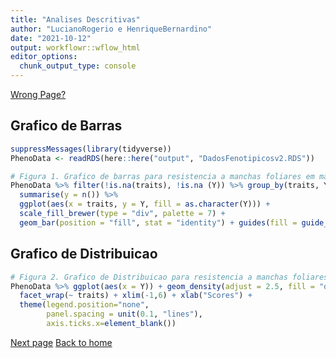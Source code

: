 ```yaml
---
title: "Analises Descritivas"
author: "LucianoRogerio e HenriqueBernardino"
date: "2021-10-12"
output: workflowr::wflow_html
editor_options:
  chunk_output_type: console
---
```


[Wrong Page?](index.html)

## Grafico de Barras

```r
suppressMessages(library(tidyverse))
PhenoData <- readRDS(here::here("output", "DadosFenotipicosv2.RDS"))

# Figura 1. Grafico de barras para resistencia a manchas foliares em mandioca.
PhenoData %>% filter(!is.na(traits), !is.na (Y)) %>% group_by(traits, Y) %>%
  summarise(y = n()) %>%
  ggplot(aes(x = traits, y = Y, fill = as.character(Y))) +
  scale_fill_brewer(type = "div", palette = 7) +
  geom_bar(position = "fill", stat = "identity") + guides(fill = guide_legend(title = "Score"))
```

## Grafico de Distribuicao

```r
# Figura 2. Grafico de Distribuicao para resistencia a manchas foliares em mandioca.
PhenoData %>% ggplot(aes(x = Y)) + geom_density(adjust = 2.5, fill = "darkgreen") + 
  facet_wrap(~ traits) + xlim(-1,6) + xlab("Scores") +
  theme(legend.position="none",
        panel.spacing = unit(0.1, "lines"),
        axis.ticks.x=element_blank())
```

[Next page](AnalisesModelosMistos.html)
[Back to home](index.html)
